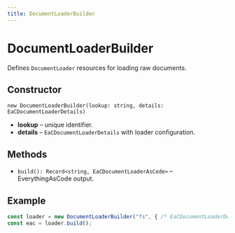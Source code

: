 ```yaml
---
title: DocumentLoaderBuilder
---
```


# DocumentLoaderBuilder

Defines `DocumentLoader` resources for loading raw documents.

## Constructor

`new DocumentLoaderBuilder(lookup: string, details: EaCDocumentLoaderDetails)`

- **lookup** – unique identifier.
- **details** – `EaCDocumentLoaderDetails` with loader configuration.

## Methods

- `build(): Record<string, EaCDocumentLoaderAsCode>` – EverythingAsCode output.

## Example

```ts
const loader = new DocumentLoaderBuilder("fs", { /* EaCDocumentLoaderDetails */ });
const eac = loader.build();
```
